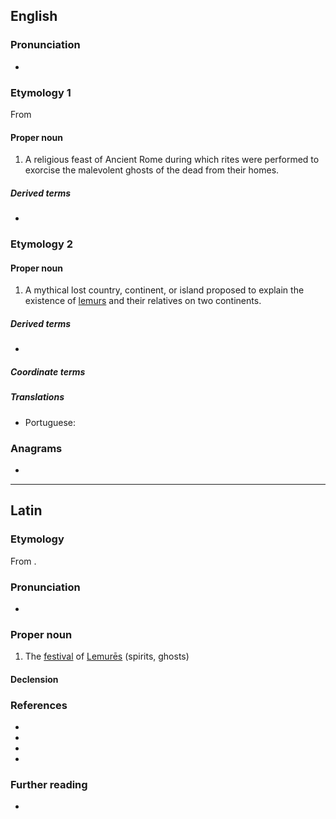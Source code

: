 {{also|Lemúria}}
==English==
{{wikipedia|lang=en|dab=Lemuria (disambiguation)|Lemuria}}

===Pronunciation===
* {{IPA|en|/ləˈmjuːɹi.ə/}}

===Etymology 1===
{{wikipedia|Lemuria (festival)}}
From {{der|en|la|Lemuria}}

====Proper noun====
{{en-proper noun}}

# {{c|en|Festivals|Roman Empire}} {{lb|en|historical}} A religious feast of Ancient Rome during which rites were performed to exorcise the malevolent ghosts of the dead from their homes.

=====Derived terms=====
* {{l|en|Lemurian}}

===Etymology 2===
{{wikipedia|Lemuria (continent)}}
{{suffix|en|lemur|ia}}

====Proper noun====
{{en-proper noun}}

# {{lb|en|mythology}} A mythical lost country, continent, or island proposed to explain the existence of [[lemur]]s and their relatives on two continents.

=====Derived terms=====
* {{l|en|Lemurian}}

=====Coordinate terms=====
{{col3|en|
|Atlantis
}}

=====Translations=====
{{trans-top|hypothetical island in the Indian Ocean}}
* Portuguese: {{t|pt|Lemúria|f}}
{{trans-mid}}
{{trans-bottom}}

===Anagrams===
* {{anagrams|en|a=aeilmru|Rumelia|uramile}}

----

==Latin==
{{wikipedia|lang=la}}

===Etymology===
From {{m|la|lemurēs||ghosts of the departed}}.

===Pronunciation===
* {{la-IPA|Lemūria}}

===Proper noun===
{{la-proper noun|((Lemūria<2>,Lemūria<3.pl>))}}

# {{C|la|Holidays}} The [[festival]] of [[lemures#Latin|Lemurēs]] (spirits, ghosts)

====Declension====
{{la-ndecl|((Lemūria<2>,Lemūria<3.pl>))}}

===References===
* {{R:L&S|Lĕmūrĭa|Lemures}}
* {{R:Elementary Lewis}}
* {{R:Gaffiot|Lĕmūrĭa|p=898/3}}
* {{R:OLD|1|Lemūria|1,015/2}}

===Further reading===
* {{pedia|lang=en|lemuria (festival)}}
